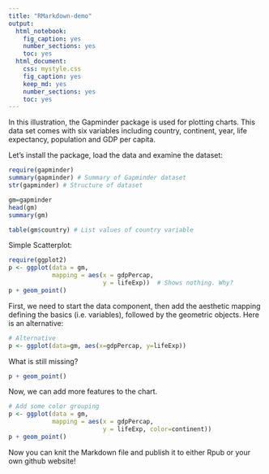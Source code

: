 ---
title: "RMarkdown-demo"
output: 
  html_notebook: 
    fig_caption: yes
    number_sections: yes
    toc: yes
  html_document: 
    css: mystyle.css
    fig_caption: yes
    keep_md: yes
    number_sections: yes
    toc: yes
---

In this illustration, the Gapminder package is used for plotting charts.  This data set comes with six variables including country, continent, year, life expectancy, population and GDP per capita. 

Let's install the package, load the data and examine the dataset:
```{r echo=TRUE, error=FALSE, message=FALSE, results='hide'}
require(gapminder)
summary(gapminder) # Summary of Gapminder dataset
str(gapminder) # Structure of dataset

gm=gapminder
head(gm)
summary(gm)
```
```{r echo=TRUE, results='hide'}
table(gm$country) # List values of country variable 

```


Simple Scatterplot:

```{r echo=TRUE}
require(ggplot2)
p <- ggplot(data = gm,
            mapping = aes(x = gdpPercap,
                          y = lifeExp))  # Shows nothing. Why?
p + geom_point()

```

First, we need to start the data component, then add the aesthetic mapping defining the basics (i.e. variables), followed by the geometric objects.  Here is an alternative: 

```{r echo=TRUE}
# Alternative
p <- ggplot(data=gm, aes(x=gdpPercap, y=lifeExp))
```

What is still missing?

```{r echo=TRUE}
p + geom_point()
```

Now, we can add more features to the chart.

```{r echo=TRUE}
# Add some color grouping
p <- ggplot(data = gm,
            mapping = aes(x = gdpPercap,
                          y = lifeExp, color=continent))
p + geom_point()

```
Now you can knit the Markdown file and publish it to either Rpub or your own github website!